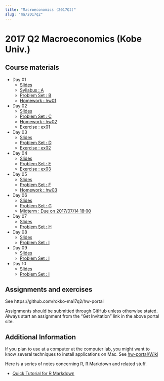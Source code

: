 ```yaml
---
title: "Macroeconomics (2017Q2)"
slug: "ma/2017q2"
---
```


# 2017 Q2 Macroeconomics (Kobe Univ.)

## Course materials

- Day 01
    - [Slides](https://cdn.rawgit.com/rokko-ma17q2/slides/9c6d2de2/day01/day01.html)
    - [Syllabus : A](https://cdn.rawgit.com/rokko-ma17q2/slides/9c6d2de2/handouts/ma17q2-A.pdf)
    - [Problem Set : B](https://cdn.rawgit.com/rokko-ma17q2/slides/9c6d2de2/handouts/ma17q2-B.pdf)
    - [Homework : hw01](https://rawgit.com/rokko-ma17q2/hw01/master/problem.pdf)
- Day 02
    - [Slides](https://rawgit.com/rokko-ma17q2/slides/master/day02/day02.html)
    - [Problem Set : C](https://cdn.rawgit.com/rokko-ma17q2/slides/18d08796/handouts/ma17q2-C.pdf)
    - [Homework : hw02](https://rawgit.com/rokko-ma17q2/hw02/master/problem.pdf)
    - Exercise : ex01
- Day 03
    - [Slides](https://rawgit.com/rokko-ma17q2/slides/master/day03/day03.html)
    - [Problem Set : D](https://cdn.rawgit.com/rokko-ma17q2/slides/57b986a9/handouts/ma17q2-D.pdf)
    - [Exercise : ex02](https://rawgit.com/rokko-ma17q2/ex02/master/problem.pdf)
- Day 04
    - [Slides](https://rawgit.com/rokko-ma17q2/slides/master/day04/day04.html)
    - [Problem Set : E](https://cdn.rawgit.com/rokko-ma17q2/slides/5940815d/handouts/ma17q2-E.pdf)
    - [Exercise : ex03](https://rawgit.com/rokko-ma17q2/ex03/master/problem.pdf)
- Day 05
    - [Slides](https://rawgit.com/rokko-ma17q2/slides/master/day05/day05.html)
    - [Problem Set : F](https://cdn.rawgit.com/rokko-ma17q2/slides/083f938d/handouts/ma17q2-F.pdf)
    - [Homework : hw03](https://cdn.rawgit.com/rokko-ma17q2/hw03/acb91098/problem.pdf)
- Day 06
    - [Slides](https://rawgit.com/rokko-ma17q2/slides/master/day06/day06.html)
    - [Problem Set : G](https://cdn.rawgit.com/rokko-ma17q2/slides/84ff5356/handouts/ma17q2-G.pdf)
    - [Midterm : Due on 2017/07/14 18:00](https://rawgit.com/rokko-ma17q2/mid/master/problem.pdf)
- Day 07
    - [Slides](https://rawgit.com/rokko-ma17q2/slides/master/day07/day07.html)
    - [Problem Set : H](https://cdn.rawgit.com/rokko-ma17q2/slides/0d62501a/handouts/ma17q2-H.pdf)
- Day 08
    - [Slides](https://rawgit.com/rokko-ma17q2/slides/master/day08/day08.html)
    - [Problem Set : I](https://rawgit.com/rokko-ma17q2/slides/master/handouts/ma17q2-I.pdf)
- Day 09
    - [Slides](https://rawgit.com/rokko-ma17q2/slides/master/day09/day09.html)
    - [Problem Set : I](https://rawgit.com/rokko-ma17q2/slides/master/handouts/ma17q2-J.pdf)
- Day 10
    - [Slides](https://rawgit.com/rokko-ma17q2/slides/master/day10/day10.html)
    - [Problem Set : I](https://rawgit.com/rokko-ma17q2/slides/master/handouts/ma17q2-K.pdf)

## Assignments and exercises

See https://github.com/rokko-ma17q2/hw-portal

Assignments should be submitted through GitHub unless otherwise stated.
Always start an assignment from the "Get Invitation" link in the above portal site.

## Additional Information

If you plan to use at a computer at the computer lab, you might want to 
know several techniques to install applications on Mac. See [hw-portal/Wiki](https://github.com/rokko-ma17q2/hw-portal/wiki)


Here is a series of notes concerning R, R Markdown and related stuff.

* [Quick Tutorial for R Markdown](https://cdn.rawgit.com/kenjisato/tips/2e4d7a9d/rmarkdown-basic/basic.html)

